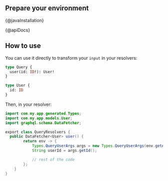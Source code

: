 ## Prepare your environment

{@javaInstallation}

{@apiDocs}

## How to use

You can use it directly to transform your `input` in your resolvers:

```graphql
type Query {
  user(id: ID!): User!
}

type User {
  id: ID
}
```

Then, in your resolver:

```java
import com.my.app.generated.Types;
import com.my.app.models.User;
import graphql.schema.DataFetcher;

export class QueryResolvers {
  public DataFetcher<User> user() {
        return env -> {
            Types.QueryUserArgs args = new Types.QueryUserArgs(env.getArguments());
            String userId = args.getId();

            // rest of the code
        };
    }
}
```
